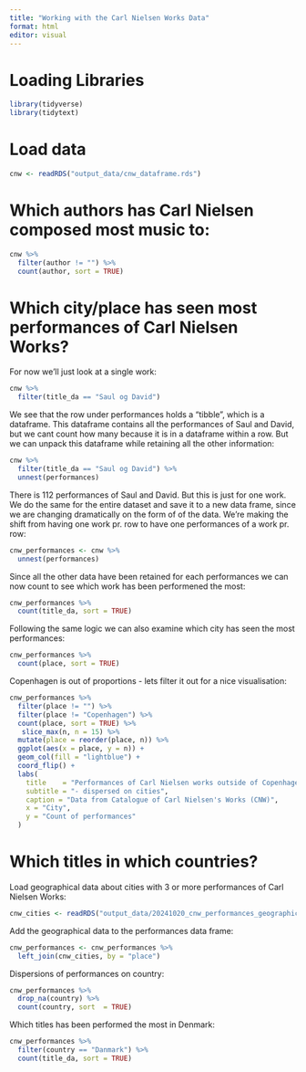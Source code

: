 ```yaml
---
title: "Working with the Carl Nielsen Works Data"
format: html
editor: visual
---
```


# Loading Libraries

```r
library(tidyverse)
library(tidytext)
```

# Load data

```r
cnw <- readRDS("output_data/cnw_dataframe.rds")
```

# Which authors has Carl Nielsen composed most music to:

```r
cnw %>% 
  filter(author != "") %>% 
  count(author, sort = TRUE)
```

# Which city/place has seen most performances of Carl Nielsen Works?

For now we'll just look at a single work:

```r
cnw %>% 
  filter(title_da == "Saul og David")
```

We see that the row under performances holds a "tibble", which is a dataframe. This dataframe contains all the performances of Saul and David, but we cant count how many because it is in a dataframe within a row. But we can unpack this dataframe while retaining all the other information:

```r
cnw %>% 
  filter(title_da == "Saul og David") %>% 
  unnest(performances)
```

There is 112 performances of Saul and David. But this is just for one work. We do the same for the entire dataset and save it to a new data frame, since we are changing dramatically on the form of of the data. We're making the shift from having one work pr. row to have one performances of a work pr. row:

```r
cnw_performances <- cnw %>%
  unnest(performances) 
```

Since all the other data have been retained for each performances we can now count to see which work has been performened the most:

```r
cnw_performances %>% 
  count(title_da, sort = TRUE)
```

Following the same logic we can also examine which city has seen the most performances:

```r
cnw_performances %>% 
  count(place, sort = TRUE)
```

Copenhagen is out of proportions - lets filter it out for a nice visualisation:

```r
cnw_performances %>% 
  filter(place != "") %>% 
  filter(place != "Copenhagen") %>% 
  count(place, sort = TRUE) %>% 
   slice_max(n, n = 15) %>% 
  mutate(place = reorder(place, n)) %>%
  ggplot(aes(x = place, y = n)) +
  geom_col(fill = "lightblue") +
  coord_flip() +
  labs(
    title    = "Performances of Carl Nielsen works outside of Copenhagen",
    subtitle = "- dispersed on cities",
    caption = "Data from Catalogue of Carl Nielsen's Works (CNW)",
    x = "City",
    y = "Count of performances"
  ) 
```

# Which titles in which countries?

Load geographical data about cities with 3 or more performances of Carl Nielsen Works:

```r
cnw_cities <- readRDS("output_data/20241020_cnw_performances_geographical_information.rds")
```

Add the geographical data to the performances data frame:

```r
cnw_performances <- cnw_performances %>% 
  left_join(cnw_cities, by = "place")
```

Dispersions of performances on country:

```r
cnw_performances %>% 
  drop_na(country) %>% 
  count(country, sort  = TRUE)
```

Which titles has been performed the most in Denmark:

```r
cnw_performances %>% 
  filter(country == "Danmark") %>% 
  count(title_da, sort = TRUE)
```


